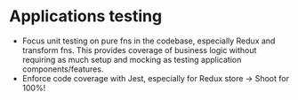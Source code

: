 # Applications testing

- Focus unit testing on pure fns in the codebase, especially Redux and transform fns. This
  provides coverage of business logic without requiring as much setup and mocking as
  testing application components/features.
- Enforce code coverage with Jest, especially for Redux store -> Shoot for 100%!

